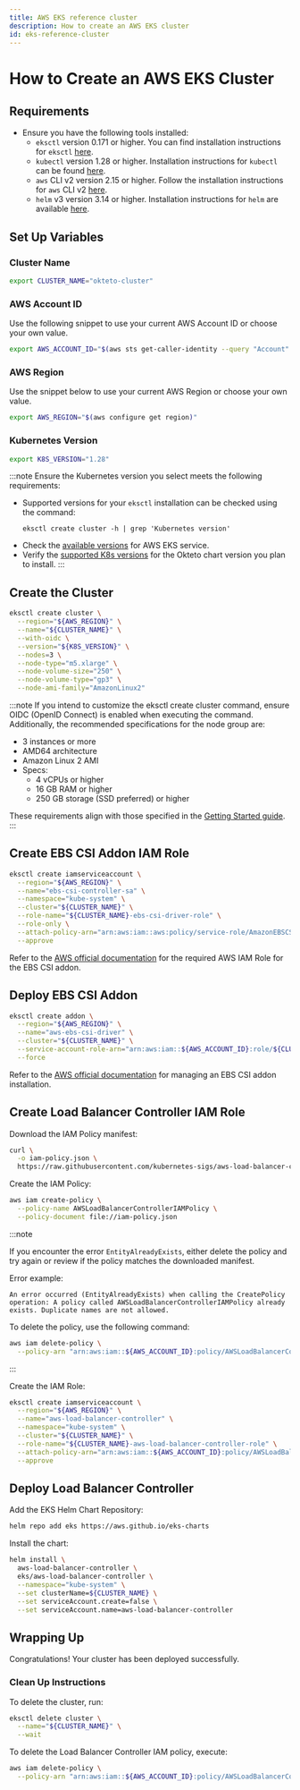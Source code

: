 ```yaml
---
title: AWS EKS reference cluster
description: How to create an AWS EKS cluster
id: eks-reference-cluster
---
```


# How to Create an AWS EKS Cluster

## Requirements

- Ensure you have the following tools installed:
  - `eksctl` version 0.171 or higher. You can find installation instructions for `eksctl` [here](https://eksctl.io/installation/).
  - `kubectl` version 1.28 or higher. Installation instructions for `kubectl` can be found [here](https://kubernetes.io/docs/tasks/tools/#kubectl).
  - `aws` CLI v2 version 2.15 or higher. Follow the installation instructions for `aws` CLI v2 [here](https://docs.aws.amazon.com/cli/latest/userguide/getting-started-install.html#getting-started-install-instructions).
  - `helm` v3 version 3.14 or higher. Installation instructions for `helm` are available [here](https://helm.sh/docs/intro/install/).

## Set Up Variables

### Cluster Name

```bash
export CLUSTER_NAME="okteto-cluster"
```

### AWS Account ID

Use the following snippet to use your current AWS Account ID or choose your own value.

```bash
export AWS_ACCOUNT_ID="$(aws sts get-caller-identity --query "Account" --output text)"
```

### AWS Region

Use the snippet below to use your current AWS Region or choose your own value.

```bash
export AWS_REGION="$(aws configure get region)"
```

### Kubernetes Version

```bash
export K8S_VERSION="1.28"
```

:::note
Ensure the Kubernetes version you select meets the following requirements:
- Supported versions for your `eksctl` installation can be checked using the command:
  ```
  eksctl create cluster -h | grep 'Kubernetes version'
  ```
- Check the [available versions](https://docs.aws.amazon.com/eks/latest/userguide/kubernetes-versions.html) for AWS EKS service.
- Verify the [supported K8s versions](release-notes.mdx#1170) for the Okteto chart version you plan to install.
:::

## Create the Cluster

```bash
eksctl create cluster \
  --region="${AWS_REGION}" \
  --name="${CLUSTER_NAME}" \
  --with-oidc \
  --version="${K8S_VERSION}" \
  --nodes=3 \
  --node-type="m5.xlarge" \
  --node-volume-size="250" \
  --node-volume-type="gp3" \
  --node-ami-family="AmazonLinux2"
```

:::note
If you intend to customize the eksctl create cluster command, ensure OIDC (OpenID Connect) is enabled when executing the command. Additionally, the recommended specifications for the node group are:

- 3 instances or more
- AMD64 architecture
- Amazon Linux 2 AMI
- Specs:
  - 4 vCPUs or higher
  - 16 GB RAM or higher
  - 250 GB storage (SSD preferred) or higher

These requirements align with those specified in the [Getting Started guide](eks.mdx#deploy-a-kubernetes-cluster).
:::

## Create EBS CSI Addon IAM Role

```bash
eksctl create iamserviceaccount \
  --region="${AWS_REGION}" \
  --name="ebs-csi-controller-sa" \
  --namespace="kube-system" \
  --cluster="${CLUSTER_NAME}" \
  --role-name="${CLUSTER_NAME}-ebs-csi-driver-role" \
  --role-only \
  --attach-policy-arn="arn:aws:iam::aws:policy/service-role/AmazonEBSCSIDriverPolicy" \
  --approve
```

Refer to the [AWS official documentation](https://docs.aws.amazon.com/eks/latest/userguide/csi-iam-role.html) for the required AWS IAM Role for the EBS CSI addon.

## Deploy EBS CSI Addon

```bash
eksctl create addon \
  --region="${AWS_REGION}" \
  --name="aws-ebs-csi-driver" \
  --cluster="${CLUSTER_NAME}" \
  --service-account-role-arn="arn:aws:iam::${AWS_ACCOUNT_ID}:role/${CLUSTER_NAME}-ebs-csi-driver-role" \
  --force
```

Refer to the [AWS official documentation](https://docs.aws.amazon.com/eks/latest/userguide/managing-ebs-csi.html#adding-ebs-csi-eks-add-on) for managing an EBS CSI addon installation.

## Create Load Balancer Controller IAM Role

Download the IAM Policy manifest:

```bash
curl \
  -o iam-policy.json \
  https://raw.githubusercontent.com/kubernetes-sigs/aws-load-balancer-controller/v2.7.1/docs/install/iam_policy.json
```

Create the IAM Policy:

```bash
aws iam create-policy \
  --policy-name AWSLoadBalancerControllerIAMPolicy \
  --policy-document file://iam-policy.json
```

:::note

If you encounter the error `EntityAlreadyExists`, either delete the policy and try again or review if the policy matches the downloaded manifest.

Error example:

```
An error occurred (EntityAlreadyExists) when calling the CreatePolicy operation: A policy called AWSLoadBalancerControllerIAMPolicy already exists. Duplicate names are not allowed.
```

To delete the policy, use the following command:

```bash
aws iam delete-policy \
  --policy-arn "arn:aws:iam::${AWS_ACCOUNT_ID}:policy/AWSLoadBalancerControllerIAMPolicy"
```
:::

Create the IAM Role:

```bash
eksctl create iamserviceaccount \
  --region="${AWS_REGION}" \
  --name="aws-load-balancer-controller" \
  --namespace="kube-system" \
  --cluster="${CLUSTER_NAME}" \
  --role-name="${CLUSTER_NAME}-aws-load-balancer-controller-role" \
  --attach-policy-arn="arn:aws:iam::${AWS_ACCOUNT_ID}:policy/AWSLoadBalancerControllerIAMPolicy" \
  --approve
```

## Deploy Load Balancer Controller

Add the EKS Helm Chart Repository:

```bash
helm repo add eks https://aws.github.io/eks-charts
```

Install the chart:

```bash
helm install \
  aws-load-balancer-controller \
  eks/aws-load-balancer-controller \
  --namespace="kube-system" \
  --set clusterName=${CLUSTER_NAME} \
  --set serviceAccount.create=false \
  --set serviceAccount.name=aws-load-balancer-controller
```

## Wrapping Up

Congratulations! Your cluster has been deployed successfully.

### Clean Up Instructions

To delete the cluster, run:

```bash
eksctl delete cluster \
  --name="${CLUSTER_NAME}" \
  --wait
```

To delete the Load Balancer Controller IAM policy, execute:

```bash
aws iam delete-policy \
  --policy-arn "arn:aws:iam::${AWS_ACCOUNT_ID}:policy/AWSLoadBalancerControllerIAMPolicy"
```
